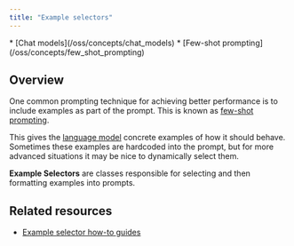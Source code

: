 ```yaml
---
title: "Example selectors"
---
```


<Note>
  * [Chat models](/oss/concepts/chat_models)
  * [Few-shot prompting](/oss/concepts/few_shot_prompting)
</Note>

## Overview

One common prompting technique for achieving better performance is to include examples as part of the prompt. This is known as [few-shot prompting](/oss/concepts/few_shot_prompting).

This gives the [language model](/oss/concepts/chat_models) concrete examples of how it should behave. Sometimes these examples are hardcoded into the prompt, but for more advanced situations it may be nice to dynamically select them.

**Example Selectors** are classes responsible for selecting and then formatting examples into prompts.

## Related resources

* [Example selector how-to guides](/oss/how_to/#example-selectors)
